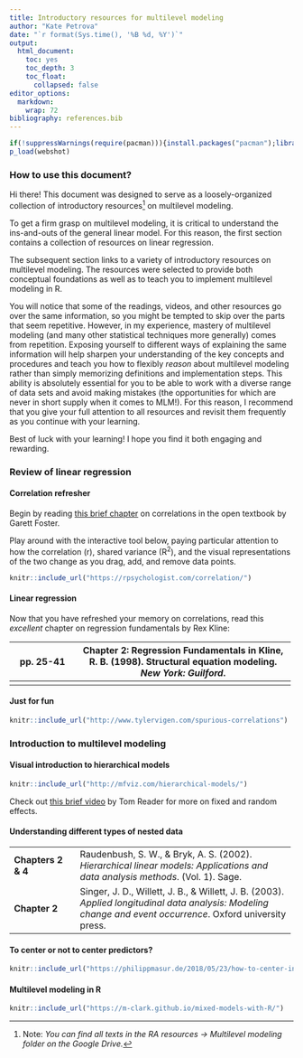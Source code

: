 ```yaml
---
title: Introductory resources for multilevel modeling
author: "Kate Petrova"
date: "`r format(Sys.time(), '%B %d, %Y')`"
output:
  html_document:
    toc: yes
    toc_depth: 3
    toc_float:
      collapsed: false
editor_options: 
  markdown: 
    wrap: 72
bibliography: references.bib
---
```


```r
if(!suppressWarnings(require(pacman))){install.packages("pacman");library("pacman")}
p_load(webshot)
```

### How to use this document?

Hi there! This document was designed to serve as a loosely-organized
collection of introductory resources[^1] on multilevel modeling.

[^1]: Note: *You can find all texts in the RA resources -> Multilevel
    modeling folder on the Google Drive.*

To get a firm grasp on multilevel modeling, it is critical to understand
the ins-and-outs of the general linear model. For this reason, the first
section contains a collection of resources on linear regression.

The subsequent section links to a variety of introductory resources on
multilevel modeling. The resources were selected to provide both
conceptual foundations as well as to teach you to implement multilevel
modeling in R.

You will notice that some of the readings, videos, and other resources
go over the same information, so you might be tempted to skip over the
parts that seem repetitive. However, in my experience, mastery of
multilevel modeling (and many other statistical techniques more
generally) comes from repetition. Exposing yourself to different ways of
explaining the same information will help sharpen your understanding of
the key concepts and procedures and teach you how to flexibly *reason*
about multilevel modeling rather than simply memorizing definitions and
implementation steps. This ability is absolutely essential for you to be
able to work with a diverse range of data sets and avoid making mistakes
(the opportunities for which are never in short supply when it comes to
MLM!). For this reason, I recommend that you give your full attention to
all resources and revisit them frequently as you continue with your
learning.

Best of luck with your learning! I hope you find it both engaging and
rewarding.

### Review of linear regression

#### Correlation refresher

Begin by reading [this brief
chapter](https://stats.libretexts.org/Bookshelves/Applied_Statistics/Book%3A_An_Introduction_to_Psychological_Statistics_(Foster_et_al.)/12%3A_Correlations)
on correlations in the open textbook by Garett Foster.

Play around with the interactive tool below, paying particular attention
to how the correlation (r), shared variance (R^2^), and the visual
representations of the two change as you drag, add, and remove data
points.

```r
knitr::include_url("https://rpsychologist.com/correlation/")
```

#### Linear regression

Now that you have refreshed your memory on correlations, read this
*excellent* chapter on regression fundamentals by Rex Kline:

+----------------+-----------------------------------------------------+
| pp. 25-41      | **Chapter 2: Regression Fundamentals** in Kline, R. |
|                | B. (1998). Structural equation modeling. *New York: |
|                | Guilford*.                                          |
+================+=====================================================+
+----------------+-----------------------------------------------------+

#### Just for fun

```r
knitr::include_url("http://www.tylervigen.com/spurious-correlations")
```

### Introduction to multilevel modeling

#### Visual introduction to hierarchical models

```r
knitr::include_url("http://mfviz.com/hierarchical-models/")
```

Check out [this brief
video](https://www.youtube.com/watch?v=FCcVPsq8VcA&t=6s) by Tom Reader
for more on fixed and random effects.

#### Understanding different types of nested data

+----------------+-----------------------------------------------------+
| **Chapters 2 & | Raudenbush, S. W., & Bryk, A. S. (2002).            |
| 4**            | *Hierarchical linear models: Applications and data  |
|                | analysis methods*. (Vol. 1). Sage.                  |
+----------------+-----------------------------------------------------+
| **Chapter 2**  | Singer, J. D., Willett, J. B., & Willett, J. B.     |
|                | (2003). *Applied longitudinal data analysis:        |
|                | Modeling change and event occurrence*. Oxford       |
|                | university press.                                   |
+----------------+-----------------------------------------------------+

#### To center or not to center predictors?

```r
knitr::include_url("https://philippmasur.de/2018/05/23/how-to-center-in-multilevel-models/")
```

#### Multilevel modeling in R

```r
knitr::include_url("https://m-clark.github.io/mixed-models-with-R/")
```
